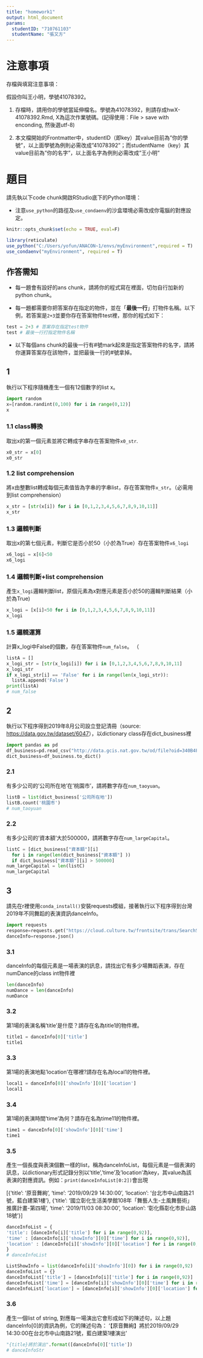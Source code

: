 ```yaml
---
title: "homework1"
output: html_document
params:
  studentID: "710761103"
  studentName: "張又方"
---
```

# 注意事項

存檔與填寫注意事項：

假設你叫王小明，學號41078392。

  1. 存檔時，請用你的學號當延伸檔名。學號為41078392，則請存成hwX-41078392.Rmd, X為這次作業號碼。(記得使用：File > save with enconding, 然後選utf-8)

  2. 本文檔開始的Frontmatter中，studentID（即key）其value目前為"你的學號"，以上面學號為例則必需改成"41078392"；而studentName（key）其value目前為"你的名字"，以上面名字為例則必需改成"王小明"

# 題目

請先執以下code chunk開啟RStudio底下的Python環境：

  * 注意`use_python`的路徑及`use_condaenv`的沙盒環境必需改成你電腦的對應設定。
  
```r
knitr::opts_chunk$set(echo = TRUE, eval=F)

library(reticulate)
use_python("C:/Users/yofun/ANACON~1/envs/myEnvironment",required = T)
use_condaenv("myEnvironment", required = T)
```

## 作答需知

  * 每一題會有設好的ans chunk，請將你的程式寫在裡面，切勿自行加新的python chunk。
  
  * 每一題都需要你把答案存在指定的物件，並在「**最後一行**」打物件名稱。以下例，若答案是`2+3`並要你存在答案物件test裡，那你的程式如下：
```python
test = 2+3 # 答案存在指定test物件
test # 最後一行打指定物件名稱
```

  * 以下每個ans chunk的最後一行有#號mark起來是指定答案物件的名字，請將你運算答案存在該物件，並把最後一行的#號拿掉。

## 1 
執行以下程序隨機產生一個有12個數字的list x。
```python
import random
x=[random.randint(0,100) for i in range(0,12)]
x
```

### 1.1 class轉換
取出x的第一個元素並將它轉成字串存在答案物件`x0_str`.
```python
x0_str = x[0]
x0_str
```

### 1.2 list comprehension
將x由整數list轉成每個元素值皆為字串的字串list，存在答案物件`x_str`。（必需用到list comprehension）
```python
x_str = [str(x[i]) for i in [0,1,2,3,4,5,6,7,8,9,10,11]]
x_str
```

### 1.3 邏輯判斷
取出x的第七個元素，判斷它是否小於50（小於為True）存在答案物件`x6_logi`
```python
x6_logi = x[6]<50
x6_logi
```

### 1.4 邏輯判斷+list comprehension
產生`x_logi`邏輯判斷list，原個元素為x對應元素是否小於50的邏輯判斷結果（小於為True)
```python
x_logi = [x[i]<50 for i in [0,1,2,3,4,5,6,7,8,9,10,11]]
x_logi
```

### 1.5 邏輯運算
計算x_logi中False的個數，存在答案物件`num_false`。 （
```python
listA = []
x_logi_str = [str(x_logi[i]) for i in [0,1,2,3,4,5,6,7,8,9,10,11]
x_logi_str
if x_logi_str[i] == 'False' for i in range(len(x_logi_str)):
  listA.append('False')
print(listA)
# num_false
```

## 2
執行以下程序得到2019年8月公司設立登記清冊（source: <https://data.gov.tw/dataset/6047>），以dictionary class存在dict_business裡
```python
import pandas as pd
df_business=pd.read_csv("http://data.gcis.nat.gov.tw/od/file?oid=340B4FDD-880E-4287-9289-F32782F792B8")
dict_business=df_business.to_dict()
```

### 2.1 
有多少公司的'公司所在地'在'桃園市'，請將數字存在`num_taoyuan`。

```python
listB = list(dict_business['公司所在地'])
listB.count('桃園市')
# num_taoyuan
```

### 2.2
有多少公司的'資本額'大於500000，請將數字存在`num_largeCapital`。
```python
listC = [dict_business["資本額"][i]  
  for i in range(len(dict_business["資本額"] )) 
  if dict_business["資本額"][i] > 500000]
num_largeCapital = len(listC)
num_largeCapital
```

## 3
請先在r裡使用`conda_install()`安裝requests模組，接著執行以下程序得到台灣2019年不同舞蹈的表演資訊danceInfo。
```python
import requests
response=requests.get("https://cloud.culture.tw/frontsite/trans/SearchShowAction.do?method=doFindTypeJ&category=3")
danceInfo=response.json()
```

### 3.1
danceInfo的每個元素是一場表演的訊息，請找出它有多少場舞蹈表演，存在numDance的class int物件裡
```python
len(danceInfo)
numDance = len(danceInfo)
numDance
```

### 3.2
第1場的表演名稱'title'是什麼？請存在名為title1的物件裡。
```python
title1 = danceInfo[0]['title']
title1
```


### 3.3
第1場的表演地點'location'在哪裡?請存在名為local1的物件裡。

```python
local1 = danceInfo[0]['showInfo'][0]['location']
local1
```

### 3.4
第1場的表演時間'time'為何？請存在名為time11的物件裡。

```python
time1 = danceInfo[0]['showInfo'][0]['time']
time1
```

### 3.5
產生一個長度與表演個數一樣的list，稱為danceInfoList，每個元素是一個表演的訊息，以dictionary形式記錄分別以'title','time'及'location'為key，其value為該表演的對應資訊。例如：`print(danceInfoList[0:2])`會出現

[{'title': '原音舞絢', 'time': '2019/09/29 14:30:00', 'location': '台北市中山南路21號，藍白建築1樓'}, {'title': '國立彰化生活美學館108年「舞藝人生-土風舞藝術」推廣計畫-第四場', 'time': '2019/11/03 08:30:00', 'location': '彰化縣彰化市卦山路18號'}]

```python
danceInfoList = {
'title': [danceInfo[i]['title'] for i in range(0,92)],
'time' : [danceInfo[i]['showInfo'][0]['time'] for i in range(0,92)],
'location' : [danceInfo[i]['showInfo'][0]['location'] for i in range(0,92)]
}
# danceInfoList
```

```python
ListShowInfo = list(danceInfo[i]['showInfo'][0]) for i in range(0,92)
danceInfoList = {}
danceInfoList['title'] = [danceInfo[i]['title'] for i in range(0,92)]
danceInfoList['time'] = [danceInfo[i]['showInfo'][0]['time'] for i in range(0,2)]
danceInfoList['location'] = [danceInfo[i]['showInfo'][0]['location'] for i in range(0,2)]
```


### 3.6
產生一個list of string, 對應每一場演出它會形成如下的陳述句，以上題danceInfo[0]的資訊為例，它的陳述句為：
'【原音舞絢】將於2019/09/29 14:30:00在台北市中山南路21號，藍白建築1樓演出'

```python
"{title}將於演出".format([danceInfo[0]['title'])
# danceInfoStr
```

